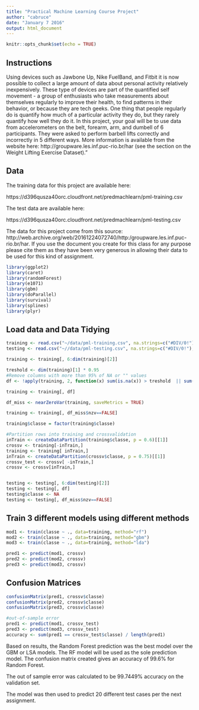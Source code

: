```yaml
---
title: "Practical Machine Learning Course Project"
author: "cabruce"
date: "January 7 2016"
output: html_document
---
```


```r
knitr::opts_chunk$set(echo = TRUE)
```

## Instructions

Using devices such as Jawbone Up, Nike FuelBand, and Fitbit it is now possible to collect a large amount of data about personal activity relatively inexpensively. These type of devices are part of the quantified self movement - a group of enthusiasts who take measurements about themselves regularly to improve their health, to find patterns in their behavior, or because they are tech geeks. One thing that people regularly do is quantify how much of a particular activity they do, but they rarely quantify how well they do it. In this project, your goal will be to use data from accelerometers on the belt, forearm, arm, and dumbell of 6 participants. They were asked to perform barbell lifts correctly and incorrectly in 5 different ways. More information is available from the website here: http://groupware.les.inf.puc-rio.br/har (see the section on the Weight Lifting Exercise Dataset)."

## Data

The training data for this project are available here:

https://d396qusza40orc.cloudfront.net/predmachlearn/pml-training.csv

The test data are available here:

https://d396qusza40orc.cloudfront.net/predmachlearn/pml-testing.csv

The data for this project come from this source: http://web.archive.org/web/20161224072740/http:/groupware.les.inf.puc-rio.br/har. If you use the document you create for this class for any purpose please cite them as they have been very generous in allowing their data to be used for this kind of assignment.


```r
library(ggplot2)
library(caret)
library(randomForest)
library(e1071)
library(gbm)
library(doParallel)
library(survival)
library(splines)
library(plyr)
```

## Load data and Data Tidying

```r
training <- read.csv("~/data/pml-training.csv", na.strings=c("#DIV/0!"), row.names = 1)
testing <- read.csv("~//data/pml-testing.csv", na.strings=c("#DIV/0!"), row.names = 1)

training <- training[, 6:dim(training)[2]]

treshold <- dim(training)[1] * 0.95
#Remove columns with more than 95% of NA or "" values
df <- !apply(training, 2, function(x) sum(is.na(x)) > treshold  || sum(x=="") > treshold)

training <- training[, df]

df_miss <- nearZeroVar(training, saveMetrics = TRUE)

training <- training[, df_miss$nzv==FALSE]

training$classe = factor(training$classe)

#Partition rows into training and crossvalidation
inTrain <- createDataPartition(training$classe, p = 0.6)[[1]]
crossv <- training[-inTrain,]
training <- training[ inTrain,]
inTrain <- createDataPartition(crossv$classe, p = 0.75)[[1]]
crossv_test <- crossv[ -inTrain,]
crossv <- crossv[inTrain,]


testing <- testing[, 6:dim(testing)[2]]
testing <- testing[, df]
testing$classe <- NA
testing <- testing[, df_miss$nzv==FALSE]
```

## Train 3 different models using different methods
```r
mod1 <- train(classe ~ ., data=training, method="rf")
mod2 <- train(classe ~ ., data=training, method="gbm")
mod3 <- train(classe ~ ., data=training, method="lda")

pred1 <- predict(mod1, crossv)
pred2 <- predict(mod2, crossv)
pred3 <- predict(mod3, crossv)
```

## Confusion Matrices
```r
confusionMatrix(pred1, crossv$classe)
confusionMatrix(pred2, crossv$classe)
confusionMatrix(pred3, crossv$classe)

#out-of-sample error
pred1 <- predict(mod1, crossv_test)
pred3 <- predict(mod3, crossv_test)
accuracy <- sum(pred1 == crossv_test$classe) / length(pred1)
```

Based on results, the Random Forest prediction was the best model over the GBM or LSA models. The RF model will be used as the sole prediction model. The confusion matrix created gives an accuracy of 99.6% for Random Forest.

The out of sample error was calculated to be 99.7449% accuracy on the validation set.

The model was then used to predict 20 different test cases per the next assignment.
